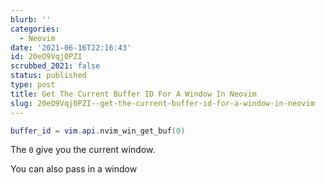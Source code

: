```yaml
---
blurb: ''
categories:
  - Neovim
date: '2021-06-16T22:16:43'
id: 20eO9Vqj0PZI
scrubbed_2021: false
status: published
type: post
title: Get The Current Buffer ID For A Window In Neovim
slug: 20eO9Vqj0PZI--get-the-current-buffer-id-for-a-window-in-neovim
---
```


```lua
buffer_id = vim.api.nvim_win_get_buf(0)
```

The `0` give you the current window. 

You can also pass in a window
